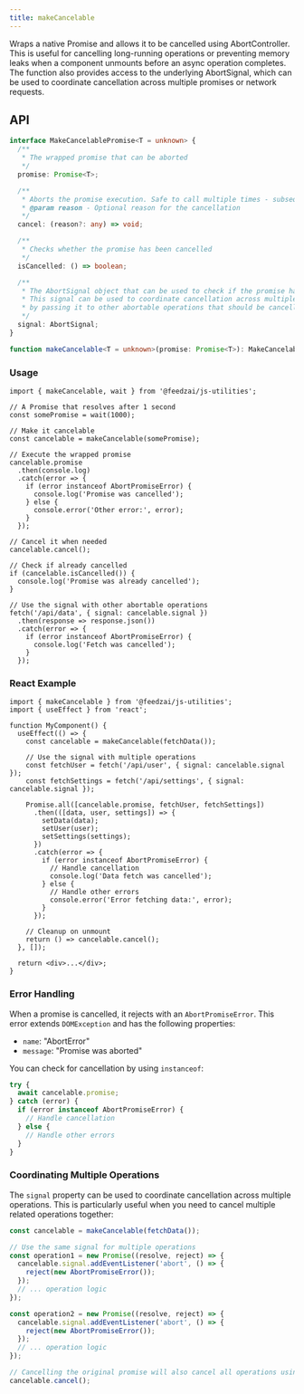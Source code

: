 ```yaml
---
title: makeCancelable
---
```

Wraps a native Promise and allows it to be cancelled using AbortController. This is useful for cancelling long-running operations or preventing memory leaks when a component unmounts before an async operation completes. The function also provides access to the underlying AbortSignal, which can be used to coordinate cancellation across multiple promises or network requests.

## API

```typescript
interface MakeCancelablePromise<T = unknown> {
  /**
   * The wrapped promise that can be aborted
   */
  promise: Promise<T>;

  /**
   * Aborts the promise execution. Safe to call multiple times - subsequent calls will be ignored if already cancelled.
   * @param reason - Optional reason for the cancellation
   */
  cancel: (reason?: any) => void;

  /**
   * Checks whether the promise has been cancelled
   */
  isCancelled: () => boolean;

  /**
   * The AbortSignal object that can be used to check if the promise has been cancelled.
   * This signal can be used to coordinate cancellation across multiple promises or network requests
   * by passing it to other abortable operations that should be cancelled together.
   */
  signal: AbortSignal;
}

function makeCancelable<T = unknown>(promise: Promise<T>): MakeCancelablePromise<T>;
```

### Usage

```tsx
import { makeCancelable, wait } from '@feedzai/js-utilities';

// A Promise that resolves after 1 second
const somePromise = wait(1000);

// Make it cancelable
const cancelable = makeCancelable(somePromise);

// Execute the wrapped promise
cancelable.promise
  .then(console.log)
  .catch(error => {
    if (error instanceof AbortPromiseError) {
      console.log('Promise was cancelled');
    } else {
      console.error('Other error:', error);
    }
  });

// Cancel it when needed
cancelable.cancel();

// Check if already cancelled
if (cancelable.isCancelled()) {
  console.log('Promise was already cancelled');
}

// Use the signal with other abortable operations
fetch('/api/data', { signal: cancelable.signal })
  .then(response => response.json())
  .catch(error => {
    if (error instanceof AbortPromiseError) {
      console.log('Fetch was cancelled');
    }
  });
```

### React Example

```tsx
import { makeCancelable } from '@feedzai/js-utilities';
import { useEffect } from 'react';

function MyComponent() {
  useEffect(() => {
    const cancelable = makeCancelable(fetchData());

    // Use the signal with multiple operations
    const fetchUser = fetch('/api/user', { signal: cancelable.signal });
    const fetchSettings = fetch('/api/settings', { signal: cancelable.signal });

    Promise.all([cancelable.promise, fetchUser, fetchSettings])
      .then(([data, user, settings]) => {
        setData(data);
        setUser(user);
        setSettings(settings);
      })
      .catch(error => {
        if (error instanceof AbortPromiseError) {
          // Handle cancellation
          console.log('Data fetch was cancelled');
        } else {
          // Handle other errors
          console.error('Error fetching data:', error);
        }
      });

    // Cleanup on unmount
    return () => cancelable.cancel();
  }, []);

  return <div>...</div>;
}
```

### Error Handling

When a promise is cancelled, it rejects with an `AbortPromiseError`. This error extends `DOMException` and has the following properties:

- `name`: "AbortError"
- `message`: "Promise was aborted"

You can check for cancellation by using `instanceof`:

```typescript
try {
  await cancelable.promise;
} catch (error) {
  if (error instanceof AbortPromiseError) {
    // Handle cancellation
  } else {
    // Handle other errors
  }
}
```

### Coordinating Multiple Operations

The `signal` property can be used to coordinate cancellation across multiple operations. This is particularly useful when you need to cancel multiple related operations together:

```typescript
const cancelable = makeCancelable(fetchData());

// Use the same signal for multiple operations
const operation1 = new Promise((resolve, reject) => {
  cancelable.signal.addEventListener('abort', () => {
    reject(new AbortPromiseError());
  });
  // ... operation logic
});

const operation2 = new Promise((resolve, reject) => {
  cancelable.signal.addEventListener('abort', () => {
    reject(new AbortPromiseError());
  });
  // ... operation logic
});

// Cancelling the original promise will also cancel all operations using its signal
cancelable.cancel();
```

